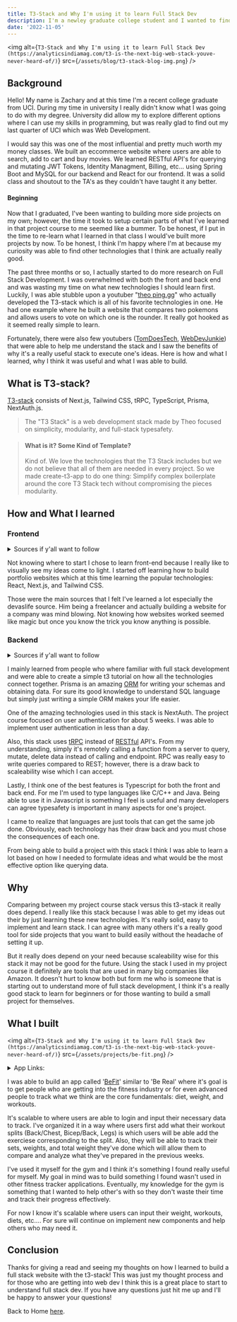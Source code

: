 ```yaml
---
title: T3-Stack and Why I'm using it to learn Full Stack Dev
description: I'm a newley graduate college student and I wanted to find a stack that can help me build my side projects quick and simply without too much hassel of setting things up.
date: '2022-11-05'
---
```


<img
  alt={`T3-Stack and Why I'm using it to learn Full Stack Dev (https://analyticsindiamag.com/t3-is-the-next-big-web-stack-youve-never-heard-of/)`}
  src={`/assets/blog/t3-stack-blog-img.png`}
/>

## Background

Hello! My name is Zachary and at this time I'm a recent college graduate from UCI. During my time in university I really didn't know what I was going to do with my degree.
University did allow my to explore different options where I can use my skills in programming, but was really glad to find out my last quarter of UCI which was Web Development.

I would say this was one of the most influential and pretty much worth my money classes. We built an eccommerce website where users are able to search, add to cart and buy movies.
We learned RESTful API's for querying and mutating JWT Tokens, Identity Managment, Billing, etc... using Spring Boot and MySQL for our backend and React for our frontend.
It was a solid class and shoutout to the TA's as they couldn't have taught it any better.

#### Beginning

Now that I graduated, I've been wanting to building more side projects on my own; however, the time it took to setup certain parts of what I've learned in that project course to me
seemed like a bummer. To be honest, if I put in the time to re-learn what I learned in that class I would've built more projects by now. To be honest, I think I'm happy where I'm at
because my curiosity was able to find other technologies that I think are actually really good.

The past three months or so, I actually started to do more research on Full Stack Development. I was overwhelmed with both the front and back end and was wasting my time on what new
technologies I should learn first. Luckily, I was able stubble upon a youtuber "[theo ping.gg](https://www.youtube.com/c/TheoBrowne1017)" who actually developed the T3-stack which is all of his favorite technologies in one.
He had one example where he built a website that compares two pokemons and allows users to vote on which one is the rounder. It really got hooked as it seemed really simple to learn.

Fortunately, there were also few youtubers ([TomDoesTech](https://www.youtube.com/c/TomDoesTech), [WebDevJunkie](https://www.youtube.com/c/WebDevJunkie)) that were able to help me understand the stack and
I saw the benefits of why it's a really useful stack to execute one's ideas. Here is how and what I learned, why I think it was useful and what I was able to build.

## What is T3-stack?

[T3-stack](https://github.com/t3-oss/create-t3-app) consists of Next.js, Tailwind CSS, tRPC, TypeScript, Prisma, NextAuth.js.

> The "T3 Stack" is a web development stack made by Theo focused on simplicity, modularity, and full-stack typesafety.

> #### What is it? Some Kind of Template?
>
> Kind of. We love the technologies that the T3 Stack includes but we do not believe that all of them are needed in every project.
> So we made create-t3-app to do one thing: Simplify complex boilerplate around the core T3 Stack tech without compromising the pieces modularity.

## How and What I learned

### Frontend

<details>
<summary>Sources if y'all want to follow</summary>

- [Code Commerce - Twitch Clone](https://www.youtube.com/watch?v=W3HulvsuqGI&t=1180s)
- [Code Commerce - Portfolio Website](https://www.youtube.com/watch?v=CMx51wpd7g4)
- [devaslife - Software Agency](https://www.youtube.com/watch?v=GznmPACXBlY&t=4420s)

</details>

Not knowing where to start I chose to learn front-end because I really like to visually see my ideas come to light. I started off learning how to build portfolio websites which at this time learning
the popular technologies: React, Next.js, and Tailwind CSS.

Those were the main sources that I felt I've learned a lot especially the devaslife source. Him being a freelancer and actually building a website for a company was mind blowing.
Not knowing how websites worked seemed like magic but once you know the trick you know anything is possible.

### Backend

<details>
<summary>Sources if y'all want to follow</summary>

- [Web Dev Junkie - T3 Stack Overview](https://www.youtube.com/watch?v=VJH8dsPtbeU&t=204s)
- [TomDoesTech - Blog](https://www.youtube.com/watch?v=syEWlxVFUrY&t=4837s)
- [TomDoesTech - Chat App](https://www.youtube.com/watch?v=dXRRY37MPuk&t=29s)

</details>

I mainly learned from people who where familiar with full stack development and were able to create a simple t3 tutorial on how all the technologies connect together. Prisma is an amazing
[ORM](https://stackoverflow.com/questions/1279613/what-is-an-orm-how-does-it-work-and-how-should-i-use-one) for writing your schemas and obtaining data. For sure its good knowledge to
understand SQL language but simply just writing a simple ORM makes your life easier.

One of the amazing technologies used in this stack is NextAuth. The project course focused on user authentication for about 5 weeks. I was able to implement user authentication in less than a day.

Also, this stack uses [tRPC](https://trpc.io/docs/v10/) instead of [RESTful](https://www.redhat.com/en/topics/api/what-is-a-rest-api) API's. From my understanding, simply it's remotely calling a function
from a server to query, mutate, delete data instead of calling and endpoint. RPC was really easy to write queries compared to REST; however, there is a draw back to scaleability wise which
I can accept.

Lastly, I think one of the best features is Typescript for both the front and back end. For me I'm used to type languages like C/C++ and Java. Being able to use it in Javascript
is something I feel is useful and many developers can agree typesafety is important in many aspects for one's project.

I came to realize that languages are just tools that can get the same job done. Obviously, each technology has their draw back and you must chose the consequences of each one.

From being able to build a project with this stack I think I was able to learn a lot based on how I needed to formulate ideas and what would be the most effective option like querying data.

## Why

Comparing between my project course stack versus this t3-stack it really does depend. I really like this stack because I was able to get my ideas out their by just learning these new technologies.
It's really solid, easy to implement and learn stack. I can agree with many others it's a really good tool for side projects that you want to build easily without the headache of setting it up.

But it really does depend on your need because scaleability wise for this stack it may not be good for the future. Using the stack I used in my project course it definitely are tools that are used
in many big companies like Amazon. It doesn't hurt to know both but form me who is someone that is starting out to understand more of full stack development, I think it's a really good stack to learn
for beginners or for those wanting to build a small project for themselves.

## What I built

<img
  alt={`T3-Stack and Why I'm using it to learn Full Stack Dev (https://analyticsindiamag.com/t3-is-the-next-big-web-stack-youve-never-heard-of/)`}
  src={`/assets/projects/be-fit.png`}
/>

<details>
<summary>App Links:</summary>

- [Be Fit](https://be-fit-zachuri.vercel.app/)
- [Source Code](https://github.com/zachuri/BeFit)

</details>

I was able to build an app called '[BeFit](https://be-fit-zachuri.vercel.app/)' similar to 'Be Real' where it's goal is to get people who are getting into the fitness industry or for even advanced people to track what we think are the
core fundamentals: diet, weight, and workouts.

It's scalable to where users are able to login and input their necessary data to track. I've organized it in a way where users first add what their workout splits (Back/Chest, Bicep/Back, Legs)
is which users will be able add the exerciese corresponding to the split. Also, they will be able to track their sets, weights, and total weight they've done which will allow them to compare and analyze
what they've prepared in the previous weeks.

I've used it myself for the gym and I think it's something I found really useful for myself. My goal in mind was to build something I found wasn't used in other fitness tracker applications. Eventually, my knowledge
for the gym is something that I wanted to help other's with so they don't waste their time and track their progress effectively.

For now I know it's scalable where users can input their weight, workouts, diets, etc.... For sure will continue on implement new components and help others who may need it.

## Conclusion

Thanks for giving a read and seeing my thoughts on how I learned to build a full stack website with the t3-stack! This was just my thought process and for those who are getting into web dev I think this is a great place to start to understand full stack dev.
If you have any questions just hit me up and I'll be happy to answer your questions!

Back to Home [here](/blog).
